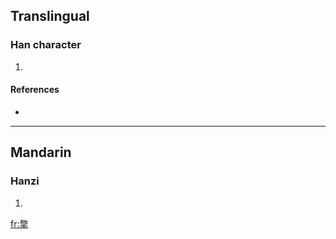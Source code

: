 ==Translingual==

===Han character===
{{Han char|rn=64|rad=手|as=12|sn=16|four=|canj=火大手 (FKQ)}}

# {{defn|Han|sort=手12}}

====References====
* {{Han ref|kx=0453.210|dkj=12677|dj=0803.040|hdz=31940.040|uh=6486|ud=25734}}

----

==Mandarin==

===Hanzi===
{{cmn-hanzi|pin=[[piē]] ([[pie1]]), [[piě]] ([[pie3]])|wg=p'ieh<sup>1</sup>, p'ieh<sup>3</sup>}}

# {{defn|Mandarin}}

[[fr:撆]]